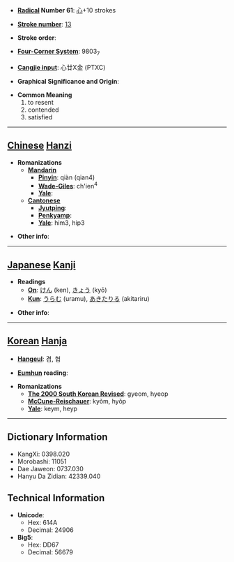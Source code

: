 * '''[[Wiktionary:Chinese radical index| Radical]] Number 61''': [[Wiktionary:Chinese radical index 心|心]]+10 strokes

* '''[[Wiktionary:Chinese total strokes index|Stroke number]]''': [[Wiktionary:Chinese total strokes index 13|13]]

* '''Stroke order''': 

* '''[[Wiktionary:Chinese four corner index|Four-Corner System]]''': 9803<sub>7</sub>

* '''[[Wiktionary:Chinese Cangjie index|Cangjie input]]''': 心廿X金 (PTXC)

* '''Graphical Significance and Origin''': 

* '''Common Meaning'''
*#to resent
*# contended
*# satisfied


----

== [[Chinese]] [[Hanzi]] ==

* '''Romanizations'''
** '''[[Mandarin]]'''
*** '''[[Pinyin]]''': qiàn (qian4)
*** '''[[Wade-Giles]]''': ch'ien<sup>4</sup>
*** '''[[Yale]]''': 
** '''[[Cantonese]]'''
*** '''[[Jyutping]]''':
*** '''[[Penkyamp]]''': 
*** '''[[Yale]]''': him3, hip3

* '''Other info''': 

----

== [[Japanese]] [[Kanji]] ==

* '''Readings'''
** '''[[On]]''': [[けん]] (ken), [[きょう]] (kyō)
** '''[[Kun]]''': [[うらむ]] (uramu), [[あきたりる]] (akitariru)

* '''Other info''':  

----

== [[Korean]] [[Hanja]] ==

* '''[[Hangeul]]''': 겸, 협

* '''[[Eumhun]] reading''': 

* '''Romanizations'''
** '''[[The 2000 South Korean Revised Romanization|The 2000 South Korean Revised]]''': gyeom, hyeop
** '''[[McCune-Reischauer]]''': kyŏm, hyŏp
** '''[[Yale]]''': keym, heyp

----

== Dictionary Information ==

* KangXi: 0398.020
* Morobashi: 11051
* Dae Jaweon: 0737.030
* Hanyu Da Zidian: 42339.040

== Technical Information ==

* '''Unicode''':
** Hex: 614A
** Decimal: 24906
* '''Big5''':
** Hex: DD67
** Decimal: 56679